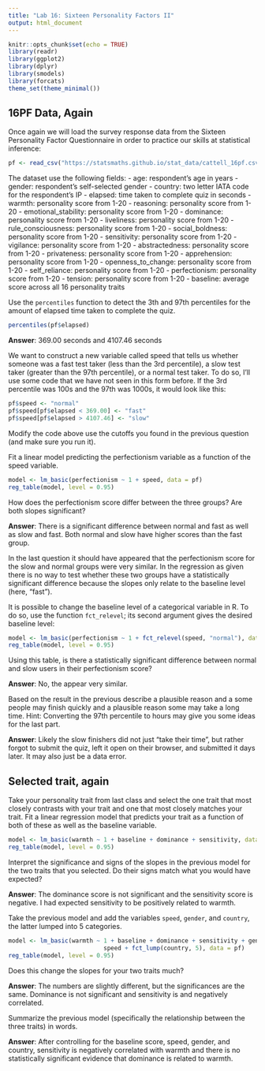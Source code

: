 ```yaml
---
title: "Lab 16: Sixteen Personality Factors II"
output: html_document
---
```


```r
knitr::opts_chunk$set(echo = TRUE)
library(readr)
library(ggplot2)
library(dplyr)
library(smodels)
library(forcats)
theme_set(theme_minimal())
```

## 16PF Data, Again

Once again we will load the survey response data from the Sixteen Personality
Factor Questionnaire in order to practice our skills at statistical inference:

```r
pf <- read_csv("https://statsmaths.github.io/stat_data/cattell_16pf.csv")
```

The dataset use the following fields:
- age: respondent's age in years
- gender: respondent's self-selected gender
- country: two letter IATA code for the respondent's IP
- elapsed: time taken to complete quiz in seconds
- warmth: personality score from 1-20
- reasoning: personality score from 1-20
- emotional_stability: personality score from 1-20
- dominance: personality score from 1-20
- liveliness: personality score from 1-20
- rule_consciousness: personality score from 1-20
- social_boldness: personality score from 1-20
- sensitivity: personality score from 1-20
- vigilance: personality score from 1-20
- abstractedness: personality score from 1-20
- privateness: personality score from 1-20
- apprehension: personality score from 1-20
- openness_to_change: personality score from 1-20
- self_reliance: personality score from 1-20
- perfectionism: personality score from 1-20
- tension: personality score from 1-20
- baseline: average score across all 16 personality traits

Use the `percentiles` function to detect the 3th and 97th percentiles for
the amount of elapsed time taken to complete the quiz.

```r
percentiles(pf$elapsed)
```

**Answer**: 369.00 seconds and 4107.46 seconds

We want to construct a new variable called speed that tells us whether
someone was a fast test taker (less than the 3rd percentile), a slow test
taker (greater than the 97th percentile), or a normal test taker. To do
so, I'll use some code that we have not seen in this form before.
If the 3rd percentile was 100s and the 97th was 1000s, it would look like
this:

```r
pf$speed <- "normal"
pf$speed[pf$elapsed < 369.00] <- "fast"
pf$speed[pf$elapsed > 4107.46] <- "slow"
```

Modify the code above use the cutoffs you found in the previous question (and
make sure you run it).

Fit a linear model predicting the perfectionism variable as a function
of the speed variable.

```r
model <- lm_basic(perfectionism ~ 1 + speed, data = pf)
reg_table(model, level = 0.95)
```

How does the perfectionism score differ between the three groups? Are both
slopes significant?

**Answer**: There is a significant difference between normal and fast
as well as slow and fast. Both normal and slow have higher scores than
the fast group.

In the last question it should have appeared that the perfectionism
score for the slow and normal groups were very similar. In the regression
as given there is no way to test whether these two groups have a
statistically significant difference because the slopes only relate to the
baseline level (here, "fast").

It is possible to change the baseline level of a categorical variable in
R. To do so, use the function `fct_relevel`; its second argument gives the
desired baseline level:

```r
model <- lm_basic(perfectionism ~ 1 + fct_relevel(speed, "normal"), data = pf)
reg_table(model, level = 0.95)
```

Using this table, is there a statistically significant difference between
normal and slow users in their perfectionism score?

**Answer**: No, the appear very similar.

Based on the result in the previous describe a
plausible reason and a some people may finish quickly and a plausible reason
some may take a long time. Hint: Converting the 97th percentile to hours
may give you some ideas for the last part.

**Answer**: Likely the slow finishers did not just "take their time", but rather
forgot to submit the quiz, left it open on their browser, and submitted it days
later. It may also just be a data error.

## Selected trait, again

Take your personality trait from last class and select the one trait
that most closely contrasts with your trait and one that most closely
matches your trait. Fit a linear regression model that predicts your trait
as a function of both of these as well as the baseline variable.

```r
model <- lm_basic(warmth ~ 1 + baseline + dominance + sensitivity, data = pf)
reg_table(model, level = 0.95)
```

Interpret the significance and signs of the slopes in the previous model
for the two traits that you selected. Do their signs match what you would
have expected?

**Answer**: The dominance score is not significant and the sensitivity score
is negative. I had expected sensitivity to be positively related to warmth.

Take the previous model and add the variables `speed`, `gender`, and
`country`, the latter lumped into 5 categories.

```r
model <- lm_basic(warmth ~ 1 + baseline + dominance + sensitivity + gender +
                           speed + fct_lump(country, 5), data = pf)
reg_table(model, level = 0.95)
```

Does this change the slopes for your two traits much?

**Answer**: The numbers are slightly different, but the significances
are the same. Dominance is not significant and sensitivity is and
negatively correlated.

Summarize the previous model (specifically the relationship between the
three traits) in words.

**Answer**: After controlling for the baseline score, speed, gender, and
country, sensitivity is negatively correlated with warmth and there is
no statistically significant evidence that dominance is related to warmth.
